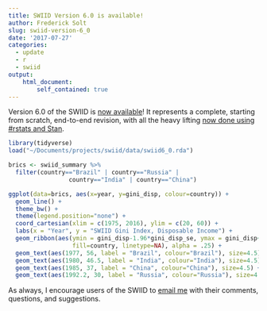 ```yaml
---
title: SWIID Version 6.0 is available!
author: Frederick Solt
slug: swiid-version-6_0
date: '2017-07-27'
categories:
  - update
  - r
  - swiid
output:
    html_document:
        self_contained: true
---
```


Version 6.0 of the SWIID is [now available](/swiid/swiid_downloads/)!  It represents a complete, starting from scratch, end-to-end revision, with all the heavy lifting [now done using #rstats and Stan](https://github.com/fsolt/swiid/).

```r
library(tidyverse)
load("~/Documents/projects/swiid/data/swiid6_0.rda")

brics <- swiid_summary %>% 
  filter(country=="Brazil" | country=="Russia" | 
                 country=="India" | country=="China")

ggplot(data=brics, aes(x=year, y=gini_disp, colour=country)) +
  geom_line() +
  theme_bw() +
  theme(legend.position="none") +    
  coord_cartesian(xlim = c(1975, 2016), ylim = c(20, 60)) +
  labs(x = "Year", y = "SWIID Gini Index, Disposable Income") +
  geom_ribbon(aes(ymin = gini_disp-1.96*gini_disp_se, ymax = gini_disp+1.96*gini_disp_se, 
                  fill=country, linetype=NA), alpha = .25) +
  geom_text(aes(1977, 56, label = "Brazil", colour="Brazil"), size=4.5) +
  geom_text(aes(1980, 46.5, label = "India", colour="India"), size=4.5) +
  geom_text(aes(1985, 37, label = "China", colour="China"), size=4.5) +
  geom_text(aes(1992.2, 30, label = "Russia", colour="Russia"), size=4.5)
```

As always, I encourage users of the SWIID to [email me](mailto:frederick-solt@uiowa.edu) with their comments, questions, and suggestions.
